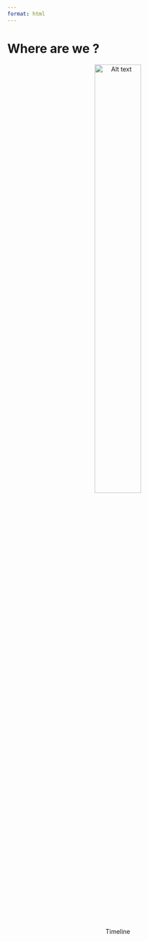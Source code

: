 ```yaml
---
format: html
---
```


# Where are we ?

<figure style="text-align: center;">

<img src="img/Maxime_Slide1_timeline.png" alt="Alt text" style="display: block; margin: 0 auto; width: 50%;"/>

<figcaption>Timeline</figcaption>

</figure>

